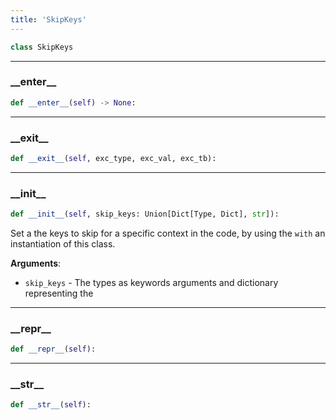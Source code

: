 ```yaml
---
title: 'SkipKeys'
---
```


```python
class SkipKeys
```



---

### \_\_enter\_\_

```python
def __enter__(self) -> None:
```



---

### \_\_exit\_\_

```python
def __exit__(self, exc_type, exc_val, exc_tb):
```



---

### \_\_init\_\_

```python
def __init__(self, skip_keys: Union[Dict[Type, Dict], str]):
```

Set a the keys to skip for a specific context in the code, by using the
`with` an instantiation of this class.

**Arguments**:

- `skip_keys` - The types as keywords arguments and dictionary representing the

---

### \_\_repr\_\_

```python
def __repr__(self):
```



---

### \_\_str\_\_

```python
def __str__(self):
```


